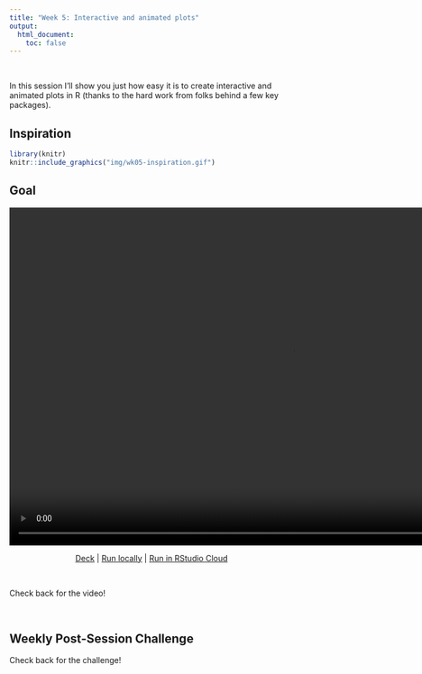 ```yaml
---
title: "Week 5: Interactive and animated plots"
output:
  html_document:
    toc: false
---
```


<br>

In this session I'll show you just how easy it is to create interactive and animated plots in R (thanks to the hard work from folks behind a few key packages).

## Inspiration

```r
library(knitr)
knitr::include_graphics("img/wk05-inspiration.gif")
```

## Goal

<video width="1000" height="600" controls>
  <source src="../img/gganim.mp4" type="video/mp4">
</video>

<br>
<center>

[Deck](decks/w05_deck.html) | [Run locally]() | [Run in RStudio Cloud](https://rstudio.cloud/spaces/58787/join?access_code=OjiTdrJW4vnSj64sECi3NsIQw1Dwdvow0JHK7KJW)

</center> 
<br>

Check back for the video!

<br>

## Weekly Post-Session Challenge

Check back for the challenge!